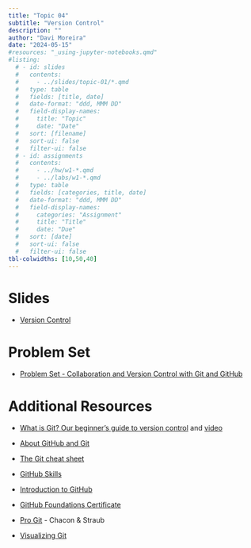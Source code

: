 ```yaml
---
title: "Topic 04"
subtitle: "Version Control"
description: ""
author: "Davi Moreira"
date: "2024-05-15"
#resources: "_using-jupyter-notebooks.qmd"
#listing:
  # - id: slides
  #   contents:
  #     - ../slides/topic-01/*.qmd
  #   type: table
  #   fields: [title, date]
  #   date-format: "ddd, MMM DD"
  #   field-display-names:
  #     title: "Topic"
  #     date: "Date"
  #   sort: [filename]
  #   sort-ui: false
  #   filter-ui: false
  # - id: assignments
  #   contents:
  #     - ../hw/w1-*.qmd
  #     - ../labs/w1-*.qmd
  #   type: table
  #   fields: [categories, title, date]
  #   date-format: "ddd, MMM DD"
  #   field-display-names:
  #     categories: "Assignment"
  #     title: "Title"
  #     date: "Due"
  #   sort: [date]
  #   sort-ui: false
  #   filter-ui: false
tbl-colwidths: [10,50,40]
---
```


# Slides

-   [Version Control](/slides/slides-topic-04.html){target="_blank"}

<!---

-   [Computational Literacy](/slides/slides-topic-02-01.html){target="_blank"}

-   [Command Line](/slides/slides-topic-02-02-aux.html){target="_blank"}

--->

<!---

# Lecture Material


-   Basics of Command Line (very short piece): [html](/lecture_material/material-topic-02/basics_of_cmd.html){target="_blank"}, [notebook](https://minhaskamal.github.io/DownGit/#/home?url=https://github.com/davi-moreira/2024S_dsc_emory_qtm_350/blob/main/lecture_material/material-topic-02/_basics_of_cmd.ipynb){target="_blank"} <!--- to generate the link: https://minhaskamal.github.io/DownGit/#/home --->



```{=html}
<!---<a href="
https://davi-moreira.github.io/2024S_dsc_emory_qtm_350/lecture_material/material-topic-02/_basics_of_cmd.ipynb" download> notebook </a>--->
```

<!---

-   Basics of Command Line (slides material):[`.zip`](https://minhaskamal.github.io/DownGit/#/home?url=https://github.com/davi-moreira/2024S_dsc_emory_qtm_350/blob/main/lecture_material/material-topic-02/examples.zip){target="_blank"}

-   Practice Activity - Exploring the Command Line: [html](/lecture_material/material-topic-02/command_line_activity.html){target="_blank"}

--->

# Problem Set

-   [Problem Set - Collaboration and Version Control with Git and GitHub](/lecture_material/material-topic-04/problem_set_version_control.html){target="_blank"}

# Additional Resources

-   [What is Git? Our beginner's guide to version control](https://github.blog/2024-05-27-what-is-git-our-beginners-guide-to-version-control/) and [video](https://www.youtube.com/watch?v=r8jQ9hVA2qs){target="_blank"}

-   [About GitHub and Git](https://docs.github.com/en/get-started/start-your-journey/about-github-and-git){target="_blank"}

-   [The Git cheat sheet](https://education.github.com/git-cheat-sheet-education.pdf){target="_blank"}

-   [GitHub Skills](https://skills.github.com/){target="_blank"}

-   [Introduction to GitHub](https://github.com/skills/introduction-to-github){target="_blank"}

-   [GitHub Foundations Certificate](https://learn.microsoft.com/en-us/collections/o1njfe825p602p){target="_blank"}

-   [Pro Git](https://git-scm.com/book/en/v2){target="_blank"} - Chacon & Straub

<!---
    -   [Ch. 1: Getting Started](https://git-scm.com/book/en/v2/Getting-Started-About-Version-Control){target="_blank"}; Read 1.1 - 1.3

    -   [Ch. 2: Git Basics](https://git-scm.com/book/en/v2/Git-Basics-Getting-a-Git-Repository){target="_blank"}; Only read 2.1 - 2.5

    -   [Ch. 3: Git Branching](https://git-scm.com/book/en/v2/Git-Branching-Branches-in-a-Nutshell){target="_blank"}

-   More on Git/Github in Pro Git:

    -   [Read 1.4 - 1.7](https://git-scm.com/book/en/v2/Getting-Started-The-Command-Line){target="_blank"} for help on installation and commandline

    -   Read [Ch. 6](https://git-scm.com/book/en/v2/GitHub-Account-Setup-and-Configuration){target="_blank"} for more information regarding Git + Github.

-   [Ch. 13 Detect Git from RStudio -Happy Git with R](https://happygitwithr.com/rstudio-see-git.html){target="_blank"} - Bryan, Jenny & Jim Hester

--->

-   [Visualizing Git](https://git-school.github.io/visualizing-git/){target="_blank"}

